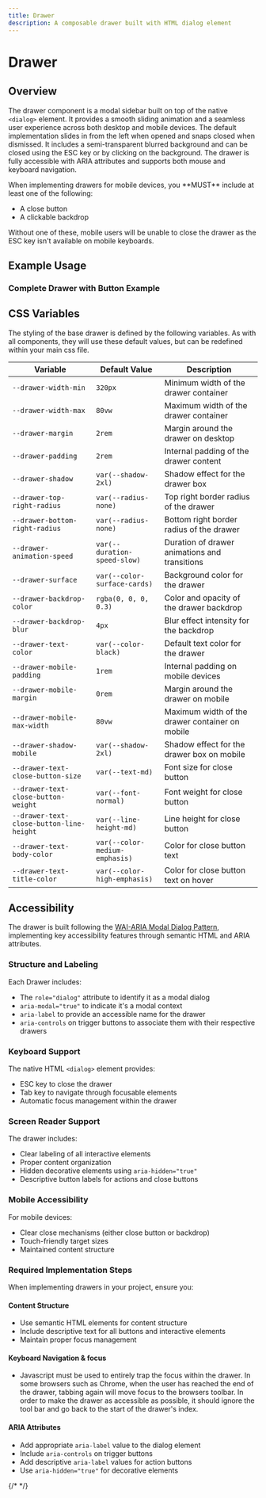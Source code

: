 ```yaml
---
title: Drawer
description: A composable drawer built with HTML dialog element
---
```



# Drawer

## Overview

The drawer component is a modal sidebar built on top of the native `<dialog>` element. It provides a smooth sliding animation and a seamless user experience across both desktop and mobile devices.
The default implementation slides in from the left when opened and snaps closed when dismissed. It includes a semi-transparent blurred background and can be closed using the ESC key or by clicking on the background.
The drawer is fully accessible with ARIA attributes and supports both mouse and keyboard navigation.

<Aside type="caution">
When implementing drawers for mobile devices, you **MUST** include at least one of the following:

- A close button
- A clickable backdrop

Without one of these, mobile users will be unable to close the drawer as the ESC key isn't available on mobile keyboards.

</Aside>

## Example Usage

### Complete Drawer with Button Example

<ShowComponent>
  <BackdropDrawer />
</ShowComponent>

## CSS Variables

The styling of the base drawer is defined by the following variables. As with all components, they will use these default values, but can be redefined within your main css file.

| Variable                                 | Default Value                  | Description                                     |
| ---------------------------------------- | ------------------------------ | ----------------------------------------------- |
| `--drawer-width-min`                     | `320px`                        | Minimum width of the drawer container           |
| `--drawer-width-max`                     | `80vw`                         | Maximum width of the drawer container           |
| `--drawer-margin`                        | `2rem`                         | Margin around the drawer on desktop             |
| `--drawer-padding`                       | `2rem`                         | Internal padding of the drawer content          |
| `--drawer-shadow`                        | `var(--shadow-2xl)`            | Shadow effect for the drawer box                |
| `--drawer-top-right-radius`              | `var(--radius-none)`           | Top right border radius of the drawer           |
| `--drawer-bottom-right-radius`           | `var(--radius-none)`           | Bottom right border radius of the drawer        |
| `--drawer-animation-speed`               | `var(--duration-speed-slow)`   | Duration of drawer animations and transitions   |
| `--drawer-surface`                       | `var(--color-surface-cards)`   | Background color for the drawer                 |
| `--drawer-backdrop-color`                | `rgba(0, 0, 0, 0.3)`           | Color and opacity of the drawer backdrop        |
| `--drawer-backdrop-blur`                 | `4px`                          | Blur effect intensity for the backdrop          |
| `--drawer-text-color`                    | `var(--color-black)`           | Default text color for the drawer               |
| `--drawer-mobile-padding`                | `1rem`                         | Internal padding on mobile devices              |
| `--drawer-mobile-margin`                 | `0rem`                         | Margin around the drawer on mobile              |
| `--drawer-mobile-max-width`              | `80vw`                         | Maximum width of the drawer container on mobile |
| `--drawer-shadow-mobile`                 | `var(--shadow-2xl)`            | Shadow effect for the drawer box on mobile      |
| `--drawer-text-close-button-size`        | `var(--text-md)`               | Font size for close button                      |
| `--drawer-text-close-button-weight`      | `var(--font-normal)`           | Font weight for close button                    |
| `--drawer-text-close-button-line-height` | `var(--line-height-md)`        | Line height for close button                    |
| `--drawer-text-body-color`               | `var(--color-medium-emphasis)` | Color for close button text                     |
| `--drawer-text-title-color`              | `var(--color-high-emphasis)`   | Color for close button text on hover            |

## Accessibility

The drawer is built following the [WAI-ARIA Modal Dialog Pattern](https://www.w3.org/WAI/ARIA/apg/patterns/dialog-modal/), implementing key accessibility features through semantic HTML and ARIA attributes.

### Structure and Labeling

Each Drawer includes:

- The `role="dialog"` attribute to identify it as a modal dialog
- `aria-modal="true"` to indicate it's a modal context
- `aria-label` to provide an accessible name for the drawer
- `aria-controls` on trigger buttons to associate them with their respective drawers

### Keyboard Support

The native HTML `<dialog>` element provides:

- ESC key to close the drawer
- Tab key to navigate through focusable elements
- Automatic focus management within the drawer

### Screen Reader Support

The drawer includes:

- Clear labeling of all interactive elements
- Proper content organization
- Hidden decorative elements using `aria-hidden="true"`
- Descriptive button labels for actions and close buttons

### Mobile Accessibility

For mobile devices:

- Clear close mechanisms (either close button or backdrop)
- Touch-friendly target sizes
- Maintained content structure

### Required Implementation Steps

When implementing drawers in your project, ensure you:

#### Content Structure

- Use semantic HTML elements for content structure
- Include descriptive text for all buttons and interactive elements
- Maintain proper focus management

#### Keyboard Navigation & focus

- Javascript must be used to entirely trap the focus within the drawer. In some browsers such as Chrome, when the user has reached the end of the drawer, tabbing again will move focus to the browsers toolbar. In order to make the drawer as accessible as possible, it should ignore the tool bar and go back to the start of the drawer's index.

#### ARIA Attributes

- Add appropriate `aria-label` value to the dialog element
- Include `aria-controls` on trigger buttons
- Add descriptive `aria-label` values for action buttons
- Use `aria-hidden="true"` for decorative elements

{/*  */}
